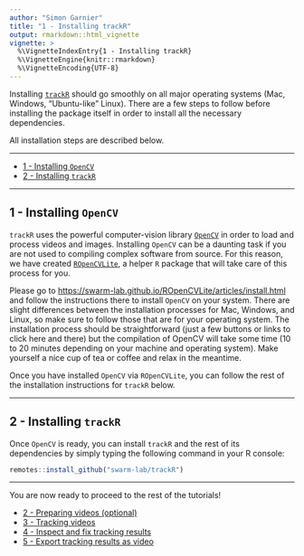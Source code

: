 ```yaml
---
author: "Simon Garnier"
title: "1 - Installing trackR"
output: rmarkdown::html_vignette
vignette: >
  %\VignetteIndexEntry{1 - Installing trackR}
  %\VignetteEngine{knitr::rmarkdown}
  %\VignetteEncoding{UTF-8}
---
```


Installing [`trackR`](https://github.com/swarm-lab/trackR) should go 
smoothly on all major operating systems (Mac, Windows, "Ubuntu-like" Linux). 
There are a few steps to follow before installing the package itself in order to
install all the necessary dependencies. 

All installation steps are described below. 

---

+ [1 - Installing `OpenCV`](#installing-opencv)
+ [2 - Installing `trackR`](#installing-trackr)

---

## 1 - Installing `OpenCV`

`trackR` uses the powerful computer-vision library [`OpenCV`](https://www.opencv.org) 
in order to load and process videos and images. Installing `OpenCV` can be a 
daunting task if you are not used to compiling complex software from source. 
For this reason, we have created [`ROpenCVLite`](https://CRAN.R-project.org/package=ROpenCVLite), 
a helper `R` package that will take care of this process for you.

Please go to [https://swarm-lab.github.io/ROpenCVLite/articles/install.html](https://swarm-lab.github.io/ROpenCVLite/articles/install.html) 
and follow the instructions there to install `OpenCV` on your system. There are 
slight differences between the installation processes for Mac, Windows, and 
Linux, so make sure to follow those that are for your operating system. The 
installation process should be straightforward (just a few buttons or links to 
click here and there) but the compilation of OpenCV will take some time (10 to 
20 minutes depending on your machine and operating system). Make yourself a nice 
cup of tea or coffee and relax in the meantime. 

Once you have installed `OpenCV` via `ROpenCVLite`, you can follow the rest of 
the installation instructions for `trackR` below. 

---

## 2 - Installing `trackR`

Once `OpenCV` is ready, you can install `trackR` and the rest of its dependencies 
by simply typing the following command in your R console: 

```r
remotes::install_github("swarm-lab/trackR")
```

---

You are now ready to proceed to the rest of the tutorials! 

+ [2 - Preparing videos (optional)](https://swarm-lab.github.io/trackR/articles/z2_videoFixer.html)
+ [3 - Tracking videos](https://swarm-lab.github.io/trackR/articles/z3_trackR.html)
+ [4 - Inspect and fix tracking results](https://swarm-lab.github.io/trackR/articles/z4_trackFixer.html)
+ [5 - Export tracking results as video](https://swarm-lab.github.io/trackR/articles/z5_trackPlayer.html)
